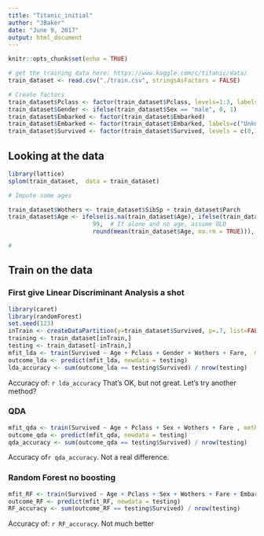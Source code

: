 ```yaml
---
title: "Titanic_initial"
author: "JBaker"
date: "June 9, 2017"
output: html_document
---
```


```r
knitr::opts_chunk$set(echo = TRUE)

# get the training data here: https://www.kaggle.com/c/titanic/data/
train_dataset <- read.csv("./train.csv", stringsAsFactors = FALSE)
```

```r

# Create factors
train_dataset$Pclass <- factor(train_dataset$Pclass, levels=1:3, labels=c("First", "Second", "Third"))
train_dataset$Gender <- ifelse(train_dataset$Sex == "male", 0, 1)
train_dataset$Embarked <- factor(train_dataset$Embarked)
train_dataset$Embarked <- factor(train_dataset$Embarked, labels=c("Unknown", "C", "Q", "S"))
train_dataset$Survived <- factor(train_dataset$Survived, levels = c(0,1), labels = c("deceased", "survived"))
```

## Looking at the data

```r
library(lattice)
splom(train_dataset,  data = train_dataset)
```



``` r
# Impute some ages

train_dataset$Wothers <- train_dataset$SibSp + train_dataset$Parch
train_dataset$Age <- ifelse(is.na(train_dataset$Age), ifelse(train_dataset$Wothers == 0, 
                        99,  # If alone and no age, assume OLD
                        round(mean(train_dataset$Age, na.rm = TRUE))), train_dataset$Age)

#
```

## Train on the data
### First give Linear Discriminant Analysis a shot

```r
library(caret)
library(randomForest)
set.seed(123)
inTrain <- createDataPartition(y=train_dataset$Survived, p=.7, list=FALSE)
training <- train_dataset[inTrain,]
testing <- train_dataset[-inTrain,]
mfit_lda <- train(Survived ~ Age + Pclass + Gender + Wothers + Fare,  method = "lda", data = training)
outcome_lda <- predict(mfit_lda, newdata = testing)
lda_accuracy <- sum(outcome_lda == testing$Survived) / nrow(testing)
```

Accuracy of: `r lda_accuracy` That's OK, but not great. Let's try another method?

### QDA 
```r
mfit_qda <- train(Survived ~ Age + Pclass + Sex + Wothers + Fare , method = "qda", data = training)
outcome_qda <- predict(mfit_qda, newdata = testing)
qda_accuracy <- sum(outcome_qda == testing$Survived) / nrow(testing)

```

Accuracy of`r qda_accuracy`. Not a real difference.

### Random Forest no boosting

```r
mfit_RF <- train(Survived ~ Age + Pclass + Sex + Wothers + Fare + Embarked,  method = "rf", data = training)
outcome_RF <- predict(mfit_RF, newdata = testing)
RF_accuracy <- sum(outcome_RF == testing$Survived) / nrow(testing)
```
Accuracy of: `r RF_accuracy`. Not much better
